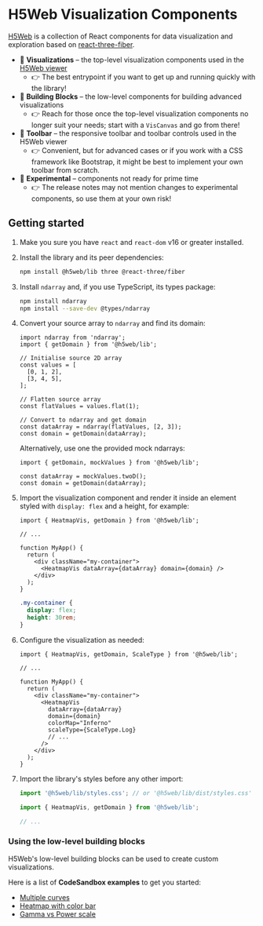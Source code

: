 
<Meta title="Getting started" />

# H5Web Visualization Components

[H5Web](https://github.com/silx-kit/h5web) is a collection of React components for data visualization and exploration based on
[react-three-fiber](https://github.com/react-spring/react-three-fiber).

- 🎨 **Visualizations** – the top-level visualization components used in the [H5Web viewer](https://www.npmjs.com/package/@h5web/app)
  - 👉 The best entrypoint if you want to get up and running quickly with the library!
- 🧱 **Building Blocks** – the low-level components for building advanced visualizations
  - 👉 Reach for those once the top-level visualization components no longer suit your needs; start with a `VisCanvas` and go from there!
- 🧰 **Toolbar** – the responsive toolbar and toolbar controls used in the H5Web viewer
  - 👉 Convenient, but for advanced cases or if you work with a CSS framework like Bootstrap, it might be best to implement your own toolbar from scratch.
- 🧪 **Experimental** – components not ready for prime time
  - 👉 The release notes may not mention changes to experimental components, so use them at your own risk!

## Getting started

1. Make you sure you have `react` and `react-dom` v16 or greater installed.
1. Install the library and its peer dependencies:

   ```bash
   npm install @h5web/lib three @react-three/fiber
   ```

1. Install `ndarray` and, if you use TypeScript, its types package:

   ```bash
   npm install ndarray
   npm install --save-dev @types/ndarray
   ```

1. Convert your source array to `ndarray` and find its domain:

   ```tsx
   import ndarray from 'ndarray';
   import { getDomain } from '@h5web/lib';

   // Initialise source 2D array
   const values = [
     [0, 1, 2],
     [3, 4, 5],
   ];

   // Flatten source array
   const flatValues = values.flat(1);

   // Convert to ndarray and get domain
   const dataArray = ndarray(flatValues, [2, 3]);
   const domain = getDomain(dataArray);
   ```

   Alternatively, use one the provided mock ndarrays:

   ```tsx
   import { getDomain, mockValues } from '@h5web/lib';

   const dataArray = mockValues.twoD();
   const domain = getDomain(dataArray);
   ```

1. Import the visualization component and render it inside an element styled with `display: flex` and a height, for example:

   ```tsx
   import { HeatmapVis, getDomain } from '@h5web/lib';

   // ...

   function MyApp() {
     return (
       <div className="my-container">
         <HeatmapVis dataArray={dataArray} domain={domain} />
       </div>
     );
   }
   ```

   ```css
   .my-container {
     display: flex;
     height: 30rem;
   }
   ```

1. Configure the visualization as needed:

   ```tsx
   import { HeatmapVis, getDomain, ScaleType } from '@h5web/lib';

   // ...

   function MyApp() {
     return (
       <div className="my-container">
         <HeatmapVis
           dataArray={dataArray}
           domain={domain}
           colorMap="Inferno"
           scaleType={ScaleType.Log}
           // ...
         />
       </div>
     );
   }
   ```

1. Import the library's styles before any other import:

   ```ts
   import '@h5web/lib/styles.css'; // or '@h5web/lib/dist/styles.css' with older bundlers

   import { HeatmapVis, getDomain } from '@h5web/lib';

   // ...
   ```

### Using the low-level building blocks

H5Web's low-level building blocks can be used to create custom visualizations.

Here is a list of **CodeSandbox examples** to get you started:

- [Multiple curves](https://codesandbox.io/p/sandbox/h5weblib-multiple-curves-46kppn?file=%2Fsrc%2FApp.tsx)
- [Heatmap with color bar](https://codesandbox.io/p/sandbox/h5weblib-heatmap-with-tooltip-4nc9hp?file=%2Fsrc%2FApp.tsx)
- [Gamma vs Power scale](https://codesandbox.io/p/sandbox/h5weblib-gamma-vs-power-kksyd7?file=%2Fsrc%2FApp.tsx)
